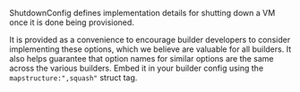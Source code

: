 <!-- Code generated from the comments of the ShutdownConfig struct in shutdowncommand/config.go; DO NOT EDIT MANUALLY -->

ShutdownConfig defines implementation details for shutting down a VM once it
is done being provisioned.

It is provided as a convenience to encourage builder developers to
consider implementing these options, which we believe are valuable for all
builders. It also helps guarantee that option names for similar options
are the same across the various builders. Embed it in your builder config
using the `mapstructure:",squash"` struct tag.
